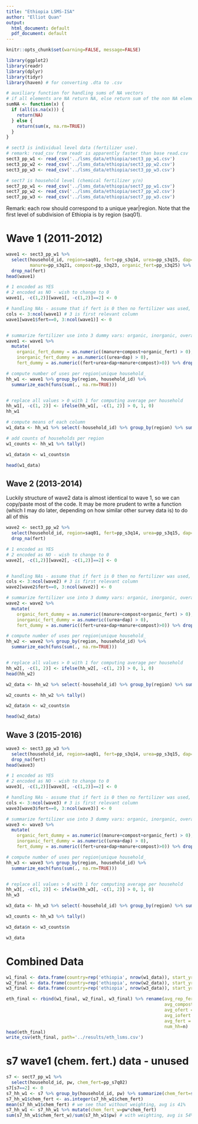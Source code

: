 ```yaml
---
title: "Ethiopia LSMS-ISA"
author: "Elliot Quan"
output:
  html_document: default
  pdf_document: default
---
```


```r
knitr::opts_chunk$set(warning=FALSE, message=FALSE)
```

```r
library(ggplot2)
library(readr)
library(dplyr)
library(tidyr)
library(haven) # for converting .dta to .csv
```



```r
# auxiliary function for handling sums of NA vectors
# if all elements are NA return NA, else return sum of the non NA elements
sumNA <- function(x) {
  if (all(is.na(x))) {
    return(NA)
  } else {
    return(sum(x, na.rm=TRUE))
  }
}
```


```r
# sect3 is individual level data (fertilizer use). 
# remark: read_csv from readr is apparently faster than base read.csv
sect3_pp_w1 <- read_csv('../lsms_data/ethiopia/sect3_pp_w1.csv')
sect3_pp_w2 <- read_csv('../lsms_data/ethiopia/sect3_pp_w2.csv') 
sect3_pp_w3 <- read_csv('../lsms_data/ethiopia/sect3_pp_w3.csv')

# sect7 is household level (chemical fertilizer y/n)
sect7_pp_w1 <- read_csv('../lsms_data/ethiopia/sect7_pp_w1.csv')
sect7_pp_w2 <- read_csv('../lsms_data/ethiopia/sect7_pp_w2.csv')
sect7_pp_w3 <- read_csv('../lsms_data/ethiopia/sect7_pp_w3.csv')
```

Remark: each row should correspond to a unique year|region. Note that the first level of subdivision of Ethiopia is by region
(saq01).

# Wave 1 (2011-2012)




```r
wave1 <- sect3_pp_w1 %>% 
  select(household_id, region=saq01, fert=pp_s3q14, urea=pp_s3q15, dap=pp_s3q18, 
         manure=pp_s3q21, compost=pp_s3q23, organic_fert=pp_s3q25) %>% 
  drop_na(fert)
head(wave1)
```


```r
# 1 encoded as YES
# 2 encoded as NO - wish to change to 0
wave1[, -c(1,2)][wave1[, -c(1,2)]==2] <- 0

# handling NAs - assume that if fert is 0 then no fertilizer was used, so set other columns to 0
cols <- 3:ncol(wave1) # 3 is first relevant column
wave1[wave1$fert==0, 3:ncol(wave1)] <- 0


# summarize fertilizer use into 3 dummy vars: organic, inorganic, overall
wave1 <- wave1 %>%
  mutate(
    organic_fert_dummy = as.numeric((manure+compost+organic_fert) > 0),
    inorganic_fert_dummy = as.numeric((urea+dap) > 0),
    fert_dummy = as.numeric((fert+urea+dap+manure+compost)>0)) %>% drop_na()
```



```r
# compute number of uses per region|unique household_
hh_w1 <- wave1 %>% group_by(region, household_id) %>%
  summarize_each(funs(sum(., na.rm=TRUE)))


# replace all values > 0 with 1 for computing average per household
hh_w1[, -c(1, 2)] <- ifelse(hh_w1[, -c(1, 2)] > 0, 1, 0)
hh_w1

```

```r
# compute means of each column
w1_data <- hh_w1 %>% select(-household_id) %>% group_by(region) %>% summarize_all(mean, na.rm=TRUE)

# add counts of households per region
w1_counts <- hh_w1 %>% tally()

w1_data$n <- w1_counts$n

head(w1_data)
```


## Wave 2 (2013-2014)

Luckily structure of wave2 data is almost identical to wave 1, so we can copy/paste most of the code. It may be more prudent to write a function (which I may do later, depending on how similar other survey data is) to do all of this

```r
wave2 <- sect3_pp_w2 %>% 
  select(household_id, region=saq01, fert=pp_s3q14, urea=pp_s3q15, dap=pp_s3q18, manure=pp_s3q21, compost=pp_s3q23, organic_fert=pp_s3q25) %>% 
  drop_na(fert)
```


```r
# 1 encoded as YES
# 2 encoded as NO - wish to change to 0
wave2[, -c(1,2)][wave2[, -c(1,2)]==2] <- 0


# handling NAs - assume that if fert is 0 then no fertilizer was used, so set other columns to 0
cols <- 3:ncol(wave2) # 3 is first relevant column
wave2[wave2$fert==0, 3:ncol(wave2)] <- 0

# summarize fertilizer use into 3 dummy vars: organic, inorganic, overall
wave2 <- wave2 %>%
  mutate(
    organic_fert_dummy = as.numeric((manure+compost+organic_fert) > 0),
    inorganic_fert_dummy = as.numeric((urea+dap) > 0),
    fert_dummy = as.numeric((fert+urea+dap+manure+compost)>0)) %>% drop_na()
```



```r
# compute number of uses per region|unique household_
hh_w2 <- wave2 %>% group_by(region, household_id) %>%
  summarize_each(funs(sum(., na.rm=TRUE)))


# replace all values > 0 with 1 for computing average per household
hh_w2[, -c(1, 2)] <- ifelse(hh_w2[, -c(1, 2)] > 0, 1, 0)
head(hh_w2)

```

```r
w2_data <- hh_w2 %>% select(-household_id) %>% group_by(region) %>% summarize_all(mean, na.rm=TRUE)

w2_counts <- hh_w2 %>% tally()

w2_data$n <- w2_counts$n

head(w2_data)
```


## Wave 3 (2015-2016)



```r
wave3 <- sect3_pp_w3 %>% 
  select(household_id, region=saq01, fert=pp_s3q14, urea=pp_s3q15, dap=pp_s3q18, manure=pp_s3q21, compost=pp_s3q23, organic_fert=pp_s3q25) %>% 
  drop_na(fert)
head(wave3)
```


```r
# 1 encoded as YES
# 2 encoded as NO - wish to change to 0
wave3[, -c(1,2)][wave3[, -c(1,2)]==2] <- 0

# handling NAs - assume that if fert is 0 then no fertilizer was used, so set other columns to 0
cols <- 3:ncol(wave3) # 3 is first relevant column
wave3[wave3$fert==0, 3:ncol(wave3)] <- 0

# summarize fertilizer use into 3 dummy vars: organic, inorganic, overall
wave3 <- wave3 %>%
  mutate(
    organic_fert_dummy = as.numeric((manure+compost+organic_fert) > 0),
    inorganic_fert_dummy = as.numeric((urea+dap) > 0),
    fert_dummy = as.numeric((fert+urea+dap+manure+compost)>0)) %>% drop_na()
```



```r
# compute number of uses per region|unique household_
hh_w3 <- wave3 %>% group_by(region, household_id) %>%
  summarize_each(funs(sum(., na.rm=TRUE)))


# replace all values > 0 with 1 for computing average per household
hh_w3[, -c(1, 2)] <- ifelse(hh_w3[, -c(1, 2)] > 0, 1, 0) 
hh_w3

```

```r
w3_data <- hh_w3 %>% select(-household_id) %>% group_by(region) %>% summarize_all(mean, na.rm=TRUE)

w3_counts <- hh_w3 %>% tally()

w3_data$n <- w3_counts$n

w3_data
```




# Combined Data

```r
w1_final <- data.frame(country=rep('ethiopia', nrow(w1_data)), start_yr = 2011, end_yr = 2012, w1_data)
w2_final <- data.frame(country=rep('ethiopia', nrow(w2_data)), start_yr = 2013, end_yr = 2014, w2_data)
w3_final <- data.frame(country=rep('ethiopia', nrow(w3_data)), start_yr = 2015, end_yr = 2016, w3_data)
```

```r
eth_final <- rbind(w1_final, w2_final, w3_final) %>% rename(avg_rep_fert=fert, avg_urea=urea, avg_dap=dap, avg_manure = manure,
                                                            avg_compost=compost, avg_rep_ofert=organic_fert, 
                                                            avg_ofert = organic_fert_dummy,
                                                            avg_iofert = inorganic_fert_dummy,
                                                            avg_fert = fert_dummy,
                                                            num_hh=n)
head(eth_final)
write_csv(eth_final, path='../results/eth_lsms.csv')
```








# s7 wave1 (chem. fert.) data - unused

```r
s7 <- sect7_pp_w1 %>%
  select(household_id, pw, chem_fert=pp_s7q02)
s7[s7==2] <- 0
s7_hh_w1 <- s7 %>% group_by(household_id, pw) %>% summarize(chem_fert=sum(chem_fert, na.rm=TRUE) > 0)
s7_hh_w1$chem_fert <- as.integer(s7_hh_w1$chem_fert)
mean(s7_hh_w1$chem_fert) # we see that without weighting, avg is 41%
s7_hh_w1 <- s7_hh_w1 %>% mutate(chem_fert_w=pw*chem_fert) 
sum(s7_hh_w1$chem_fert_w)/sum(s7_hh_w1$pw) # with weighting, avg is 54%
```






